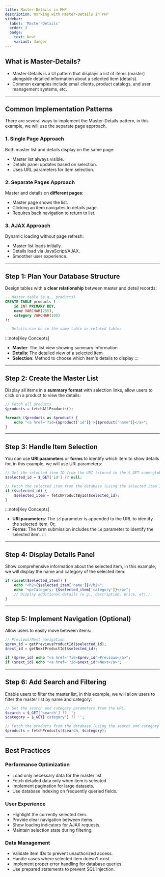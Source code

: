```yaml
---
title: Master-Details in PHP
description: Working with Master-Details in PHP
sidebar:
  label: 'Master-Details'
  order: 3
  badge:
    text: New!
    variant: danger
---
```


## What is Master-Details?

- Master-Details is a UI pattern that displays a list of items (master) alongside detailed information about a selected item (details). 
- Common examples include email clients, product catalogs, and user management systems, etc.

---

## Common Implementation Patterns

There are several ways to implement the Master-Details pattern, in this example, we will use the separate page approach.

### 1. Single Page Approach
Both master list and details display on the same page:
- Master list always visible.
- Details panel updates based on selection.
- Uses URL parameters for item selection.

### 2. Separate Pages Approach
Master and details on **different pages**:
- Master page shows the list.
- Clicking an item navigates to details page.
- Requires back navigation to return to list.

### 3. AJAX Approach
Dynamic loading without page refresh:
- Master list loads initially.
- Details load via JavaScript/AJAX. 
- Smoother user experience.

---

## Step 1: Plan Your Database Structure
Design tables with a **clear relationship** between master and detail records:
```sql
-- Master table (e.g., products)
CREATE TABLE products (
    id INT PRIMARY KEY,
    name VARCHAR(255),
    category VARCHAR(100)
);

-- Details can be in the same table or related tables
```

:::note[Key Concepts]
- **Master**: The list view showing summary information
- **Details**: The detailed view of a selected item
- **Selection**: Method to choose which item's details to display
:::

---

## Step 2: Create the Master List
Display all items in a **summary format** with selection links, allow users to click on a product to view the details:

```php
// Fetch all products
$products = fetchAllProducts();

foreach ($products as $product) {
    echo "<a href='?id={$product['id']}'>{$product['name']}</a>";
}
```

---

## Step 3: Handle Item Selection
You can use **URI parameters** or **forms** to identify which item to show details for, in this example, we will use URI parameters:

```php
// Get the selected item ID from the URI (stored in the $_GET superglobal).
$selected_id = $_GET['id'] ?? null;

// Fetch the selected item from the database (using the selected item ID).
if ($selected_id) {
    $selected_item = fetchProductById($selected_id);
}
```
:::note[Key Concepts]
- **URI parameters**: The `id` parameter is appended to the URL to identify the selected item. Or,
- **Forms**: The form submission includes the `id` parameter to identify the selected item.
:::

---

## Step 4: Display Details Panel
Show comprehensive information about the selected item, in this example, we will display the name and category of the selected item:
```php
if (isset($selected_item)) {
    echo "<h2>{$selected_item['name']}</h2>";
    echo "<p>Category: {$selected_item['category']}</p>";
    // Display additional details (e.g., description, price, etc.).
}
```

---

## Step 5: Implement Navigation (Optional)
Allow users to easily move between items:
```php
// Previous/Next navigation
$prev_id = getPreviousProductId($selected_id);
$next_id = getNextProductId($selected_id);

if ($prev_id) echo "<a href='?id=$prev_id'>Previous</a>";
if ($next_id) echo "<a href='?id=$next_id'>Next</a>";
```

---

## Step 6: Add Search and Filtering
Enable users to filter the master list, in this example, we will allow users to filter the master list by name and category:
```php
// Get the search and category parameters from the URL.
$search = $_GET['search'] ?? '';
$category = $_GET['category'] ?? '';

// Fetch the products from the database (using the search and category parameters).
$products = fetchProducts($search, $category);
```

---

## Best Practices

### Performance Optimization
- Load only necessary data for the master list.
- Fetch detailed data only when item is selected.
- Implement pagination for large datasets.
- Use database indexing on frequently queried fields.

### User Experience
- Highlight the currently selected item.
- Provide clear navigation between items.
- Show loading indicators for AJAX requests.
- Maintain selection state during filtering.

### Data Management
- Validate item IDs to prevent unauthorized access.
- Handle cases where selected item doesn't exist.
- Implement proper error handling for database queries.
- Use prepared statements to prevent SQL injection.


